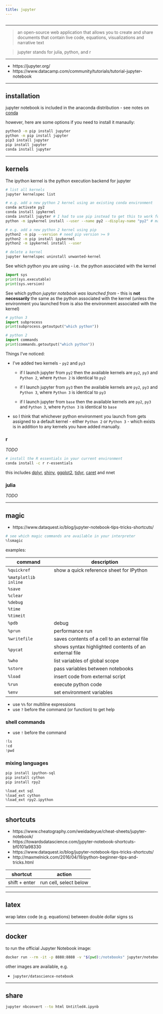 ```yaml
---
title: jupyter
---
```


```r
```

*********************************************************************

> an open-source web application that allows you to create and share documents that contain live code, equations, visualizations and narrative text

> jupyter stands for julia, python, and r

*********************************************************************

* https://jupyter.org/  
* https://www.datacamp.com/community/tutorials/tutorial-jupyter-notebook

*********************************************************************

## installation 

jupyter notebook is included in the anaconda distribution - see notes on [conda](https://dkidney.github.io/how2/conda.html)

however, here are some options if you need to install it manaully:

```sh
python3 -m pip install jupyter
python -m pip install jupyter
pip3 install jupyter
pip install jupyter
conda install jupyter
```

*********************************************************************

## kernels

The ipython kernel is the python execution backend for jupyter

```sh
# list all kernels
jupyter kernelspec list

# e.g. add a new python 2 kernel using an existing conda environment
conda activate py2
conda install ipykernel
conda install jupyter # I had to use pip instead to get this to work for python 2.
python -m ipykernel install --user --name py2 --display-name "py2" # manually register it

# e.g. add a new python 2 kernel using pip
python2 -m pip --version # need pip version >= 9
python2 -m pip install ipykernel
python2 -m ipykernel install --user

# delete a kernel
jupyter kernelspec uninstall unwanted-kernel
```

See which python you are using - i.e. the python associated with the kernel

```python
import sys
print(sys.executable)
print(sys.version)
```

See which python *jupyter notebook was launched from* - this is **not necessarily** the same as the python associated with the kernel (unless the environment you launched from is also the environment associated with the kernel)

```python
# python 3
import subprocess
print(subprocess.getoutput("which python"))
```

```python
# python 2
import commands
print(commands.getoutput("which python"))
```

Things I've noticed:

* I've added two kernels - `py2` and `py3`

  * if I launch jupyter from `py2` then the available kernels are `py2`, `py3` and `Python 2`, where `Python 2` is identical to `py2`
  
  * if I launch jupyter from `py3` then the available kernels are `py2`, `py3` and `Python 3`, where `Python 3` is identical to `py3`

  * if I launch jupyter from `base` then the available kernels are `py2`, `py3` and `Python 3`, where `Python 3` is identical to `base`

* so I think that whichever python environment you launch from gets assigned to a default kernel - either `Python 2` or `Python 3` - which exists is in addition to any kernels you have added manually.

### r

*TODO*

```sh
# install the R essentials in your current environment
conda install -c r r-essentials
```

this includes [dplyr](https://dkidney.github.io/how2/r_tidyverse.html#dplyr), [shiny](https://dkidney.github.io/how2/r_shiny.html), [ggplot2](https://dkidney.github.io/how2/r_tidyverse.html#ggplot2), [tidyr](https://dkidney.github.io/how2/r_tidyverse.html#tidyr), [caret](https://dkidney.github.io/how2/r_caret.html) and nnet

### julia 

*TODO*

*********************************************************************

## magic

* https://www.dataquest.io/blog/jupyter-notebook-tips-tricks-shortcuts/  

```python
# see which magic commands are available in your interpreter
%lsmagic
```

examples:

command | description
------------- | -------------
`%quickref` | show a quick reference sheet for IPython
`%matplotlib inline` | 
`%save` | 
`%clear` | 
`%debug` | 
`%time` | 
`%timeit` | 
`%pdb` | debug
`%prun` | performance run
`%writefile` | saves contents of a cell to an external file
`%pycat` | shows syntax highlighted contents of an external file
`%who` | list variables of global scope
`%store` | pass variables between notebooks
`%load` | insert code from external script
`%run` | execute python code
`%env` | set environment variables

* use `%%` for multiline expressions  
* use `?` before the command (or function) to get help  

### shell commands

* use `!` before the command

```python
!ls
!cd
!pwd
```

### mixing languages

```sh
pip install ipython-sql
pip install cython
pip install rpy2
```

```python
%load_ext sql
%load_ext cython
%load_ext rpy2.ipython
```


*********************************************************************

## shortcuts

* https://www.cheatography.com/weidadeyue/cheat-sheets/jupyter-notebook/  
* https://towardsdatascience.com/jypyter-notebook-shortcuts-bf0101a98330  
* https://www.dataquest.io/blog/jupyter-notebook-tips-tricks-shortcuts/  
* http://maxmelnick.com/2016/04/19/python-beginner-tips-and-tricks.html  

shortcut  | action
------------- | -------------
shift + enter | run cell, select below 

*********************************************************************

## latex

wrap latex code (e.g. equations) between double dollar signs `$$`

*********************************************************************

## docker

to run the official Jupyter Notebook image:

```sh
docker run --rm -it -p 8888:8888 -v "$(pwd):/notebooks" jupyter/notebook 
```

other images are available, e.g. 

* `jupyter/datascience-notebook`

*********************************************************************

## share

```sh
jupyter nbconvert --to html Untitled4.ipynb
```